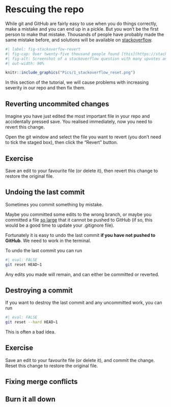 # Rescuing the repo

While git and GitHub are fairly easy to use when you do things correctly, make a mistake and you can end up in a pickle.
But you won't be the first person to make that mistake.
Thousands of people have probably made the same mistake before, and solutions will be available on [stackoverflow](https://stackoverflow.com/questions/tagged/git).

```r
#| label: fig-stackoverfow-revert
#| fig-cap: Over twenty-five thousand people found [this](https://stackoverflow.com/questions/927358/how-do-i-undo-the-most-recent-local-commits-in-git) stackoverflow question about how to undo commits useful.
#| fig-alt: Screenshot of a stackoverflow question with many upvotes and millions of views.
#| out-width: 90%

knitr::include_graphics("Pics/1_stackoverflow_reset.png")
```


In this section of the tutorial, we will cause problems with increasing severity in our repo and then fix them.

## Reverting uncommited changes

Imagine you have just edited the most important file in your repo and accidentally pressed save. 
You realised immediately, now you need to revert this change.

Open the git window and select the file you want to revert (you don't need to tick the staged box), then click the "Revert" button.

:::callout-note
## Exercise

Save an edit to your favourite file (or delete it), then revert this change to restore the original file.

:::


## Undoing the last commit


Sometimes you commit something by mistake. 

Maybe you committed some edits to the wrong branch, or maybe you committed a file [so large](https://docs.github.com/en/repositories/working-with-files/managing-large-files/about-large-files-on-github) that it cannot be pushed to GitHub (if so, this would be a good time to update your .gitignore file).

Fortunately it is easy to undo the last commit **if you have not pushed to GitHub**.
We need to work in the terminal.

To undo the last commit you can run

```bash
#| eval: FALSE
git reset HEAD~1
```

Any edits you made will remain, and can either be committed or reverted.

:::callout-warning
## Destroying a commit

If you want to destroy the last commit and any uncommitted work, you can run

```bash
#| eval: FALSE
git reset --hard HEAD~1
```

This is often a bad idea.
:::




:::callout-note
## Exercise

Save an edit to your favourite file (or delete it), and commit the change. 
Reset this change to restore the original file.

:::

## Fixing merge conflicts

## Burn it all down
